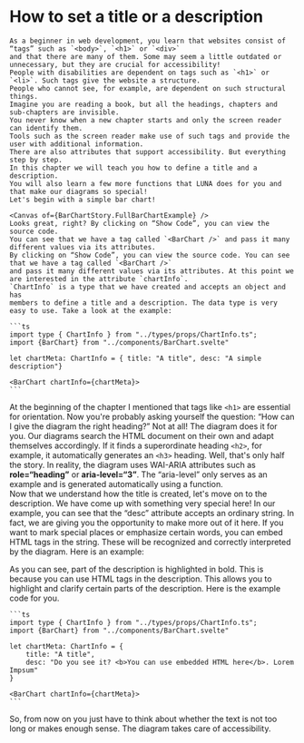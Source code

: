 


<Meta title="Heading" />
<div className="sb-container">
	<h1>How to set a title or a description</h1>

	As a beginner in web development, you learn that websites consist of “tags” such as `<body>`, `<h1>` or `<div>`
	and that there are many of them. Some may seem a little outdated or unnecessary, but they are crucial for accessibility!
	People with disabilities are dependent on tags such as `<h1>` or `<li>`. Such tags give the website a structure. 
	People who cannot see, for example, are dependent on such structural things. 
	Imagine you are reading a book, but all the headings, chapters and sub-chapters are invisible. 
	You never know when a new chapter starts and only the screen reader can identify them. 
	Tools such as the screen reader make use of such tags and provide the user with additional information. 
	There are also attributes that support accessibility. But everything step by step. 
	In this chapter we will teach you how to define a title and a description. 
	You will also learn a few more functions that LUNA does for you and that make our diagrams so special!
	Let's begin with a simple bar chart!
	
	<Canvas of={BarChartStory.FullBarChartExample} />
	Looks great, right? By clicking on “Show Code”, you can view the source code. 
	You can see that we have a tag called `<BarChart />` and pass it many different values via its attributes.
	By clicking on “Show Code”, you can view the source code. You can see that we have a tag called `<BarChart />` 
	and pass it many different values via its attributes. At this point we are interested in the attribute `chartInfo`.
	`ChartInfo` is a type that we have created and accepts an object and has 
	members to define a title and a description. The data type is very easy to use. Take a look at the example:

	```ts
	import type { ChartInfo } from "../types/props/ChartInfo.ts";
	import {BarChart} from "../components/BarChart.svelte"

	let chartMeta: ChartInfo = { title: "A title", desc: "A simple description"}

	<BarChart chartInfo={chartMeta}>
	```

At the beginning of the chapter I mentioned that tags like `<h1>` are essential for orientation. Now you're probably 
asking yourself the question: “How can I give the diagram the right heading?” Not at all! The diagram does it for you. 
Our diagrams search the HTML document on their own and adapt themselves accordingly. If it finds a superordinate 
heading `<h2>`, for example, it automatically generates an `<h3>` heading. Well, that's only half the story. 
In reality, the diagram uses WAI-ARIA attributes such as <b>role=“heading”</b> or <b>aria-level=“3”</b>. 
The “aria-level” only serves as an example and is generated automatically using a function. 
<br />
Now that we understand how the title is created, let's move on to the description. 
We have come up with something very special here! In our example, you can see that the “desc” 
attribute accepts an ordinary string. In fact, we are giving you the opportunity to make more out of it here. 
If you want to mark special places or emphasize certain words, you can embed HTML tags in the string. 
These will be recognized and correctly interpreted by the diagram. Here is an example:


<Canvas of={BarChartStory.BasicBarChartWithEmbeddedHTMLDesc} />

As you can see, part of the description is highlighted in bold. This is because you can use HTML tags in the description. 
This allows you to highlight and clarify certain parts of the description. Here is the example code for you.

	```ts
	import type { ChartInfo } from "../types/props/ChartInfo.ts";
	import {BarChart} from "../components/BarChart.svelte"

	let chartMeta: ChartInfo = { 
		title: "A title", 
		desc: "Do you see it? <b>You can use embedded HTML here</b>. Lorem Impsum"
	}

	<BarChart chartInfo={chartMeta}>
	```

So, from now on you just have to think about whether the text is not too long or makes enough sense. 
The diagram takes care of accessibility.
</div>

<style>
{`
span:empty {
	background-color: red !important;
	white-space: normal !important;
}
`}
</style>
